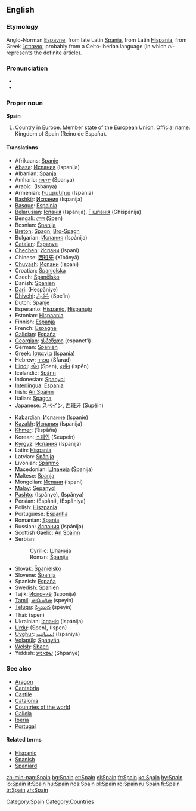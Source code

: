 ==English==
{{wikipedia}}
===Etymology===
Anglo-Norman [[Espayne]], from late Latin [[Spania]], from Latin [[Hispania]], from Greek [[Ἱσπανια]], probably from a Celto-Iberian language (in which ''hi-'' represents the definite article).

===Pronunciation===
*{{IPA|/speɪn/}}
*{{rhymes|eɪn}}

===Proper noun===
'''Spain'''
# Country in [[Europe]]. Member state of the [[European Union]]. Official name: Kingdom of Spain (Reino de España).

====Translations====
{{top}}
*Afrikaans: [[Spanje]]
*[[Abaza]]: [[Испания]] (Ispanija)
*Albanian: [[Spanja]]
*Amharic: [[ስጳንያ]] (Spanya)
*Arabic: {{ARchar|[[اسبانيا]]}} (Isbánya) {{f}}
*Armenian: [[Իսպանիա]] (Ispania)
*[[Bashkir]]: [[Испания]] (Ispanija)
*[[Basque]]: [[Espainia]]
*[[Belarusian]]: [[Іспанія]] (Ispánija), [[Гішпанія]] (Ghišpánija) {{f}}
*Bengali: [[স্পেন]] (Spen)
*Bosnian: [[Španija]] {{f}}
*[[Breton]]: [[Spagn]], [[Bro-Spagn]]
*Bulgarian: [[Испания]] (Ispánija) {{f}}
*[[Catalan]]: [[Espanya]] {{f}}
*[[Chechen]]: [[Испани]] (Ispani)
*Chinese: [[西班牙]] (Xībānyă)
*[[Chuvash]]: [[Испани]] (Ispani)
*Croatian: [[Španjolska]] {{f}}
*Czech: [[Španělsko]]
*Danish: [[Spanien]]
*[[Dari]]: {{FAchar|[[هسپانیه]]}} (Hespâniye)
*[[Dhivehi]]: [[ސްޕެއިން]] (Spe’in)
*Dutch: [[Spanje]]
*Esperanto: [[Hispanio]], [[Hispanujo]]
*Estonian: [[Hispaania]]
*Finnish: [[Espanja]]
*French: [[Espagne]] {{f}}
*[[Galician]]: [[España]]
*[[Georgian]]: [[ესპანეთი]] (espanet‘i)
*German: [[Spanien]] {{n}}
*Greek: [[Ισπανία]] (Ispanía) {{f}}
*Hebrew: [[ספרד]] (Sfarad)
*[[Hindi]]: [[स्पेन]] (Spen), [[इस्पैन]] (Ispēn)
*Icelandic: [[Spánn]]
*Indonesian: [[Spanyol]]
*[[Interlingua]]: [[Espania]]
*Irish: [[An Spáinn]] {{f}}
*Italian: [[Spagna]] {{f}}
*Japanese: [[スペイン]], [[西班牙]] (Supéin)
{{mid}}
*[[Kabardian]]: [[Испание]] (Ispanie)
*[[Kazakh]]: [[Испания]] (Ispanija)
*[[Khmer]]: {{KMchar|[[េអស្បាញ]]}} (’ēspāña)
*Korean: [[스페인]] (Seupein)
*[[Kyrgyz]]: [[Испания]] (Ispanija)
*Latin: [[Hispania]] {{f}}
*Latvian: [[Spānija]] {{f}}
*Livonian: [[Spāņmō]]
*Macedonian: [[Шпанија#Macedonian|Шпанија]] (Španija) {{f}}
*Maltese: [[Spanja]]
*Mongolian: [[Испани]] (Ispani)
*[[Malay]]: [[Sepanyol]]
*[[Pashto]]: {{FAchar|[[اسپانیه]]}} (Ispânye), {{FAchar|[[اسپانیا]]}} (Ispânya)
*Persian: {{FAchar|[[اسپانی]]}} (Espâni), {{FAchar|[[اسپانیا]]}} (Espâniya)
*Polish: [[Hiszpania]] {{f}}
*Portuguese: [[Espanha]] {{f}}
*Romanian: [[Spania]] {{f}}
*Russian: [[Испания]] (Ispánija) {{f}}
*Scottish Gaelic: [[An Spàinn]] {{f}}
*Serbian:
*:Cyrillic: [[Шпанија#Serbian|Шпанија]] {{f}}
*:Roman: [[Španija#Serbian|Španija]] {{f}}
*Slovak: [[Španielsko]] {{n}}
*Slovene: [[Španija]] {{f}}
*Spanish: [[España]] {{f}}
*Swedish: [[Spanien]]
*Tajik: [[Испониё]] (Isponijə)
*[[Tamil]]: [[ஸ்பெயின்]] (speyin)
*[[Telugu]]: [[స్పెయిన]] (speyin)
*Thai: {{THchar|[[สเปน]]}} (spēn)
*Ukrainian: [[Іспанія]] (Ispánija) {{f}}
*[[Urdu]]: {{URchar|[[سپین]]}} (Spen), {{URchar|[[اسپین]]}} (Ispen)
*[[Uyghur]]: [[ﺋىسپانىيە]] (Ispaniyä)
*[[Volapük]]: [[Spanyän]]
*[[Welsh]]: [[Sbaen]] {{f}}
*Yiddish: [[שפּאַניע]] (Shpanye)
{{bottom}}

===See also===
*[[Aragon]]
*[[Cantabria]]
*[[Castile]]
*[[Catalonia]]
*[[Countries of the world]]
*[[Galicia]]
*[[Iberia]]
*[[Portugal]]

====Related terms====
*[[Hispanic]]
*[[Spanish]]
*[[Spaniard]]

[[Category:Spain]]
[[Category:Countries]]

[[zh-min-nan:Spain]]
[[bg:Spain]]
[[et:Spain]]
[[el:Spain]]
[[fr:Spain]]
[[ko:Spain]]
[[hy:Spain]]
[[io:Spain]]
[[it:Spain]]
[[hu:Spain]]
[[nds:Spain]]
[[pl:Spain]]
[[ro:Spain]]
[[ru:Spain]]
[[fi:Spain]]
[[tr:Spain]]
[[zh:Spain]]